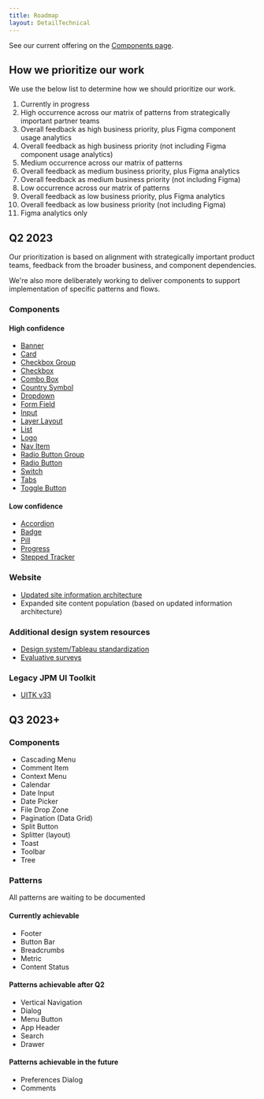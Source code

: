 ```yaml
---
title: Roadmap
layout: DetailTechnical
---
```


See our current offering on the [Components page](../components/).

## How we prioritize our work

We use the below list to determine how we should prioritize our work.

1. Currently in progress
2. High occurrence across our matrix of patterns from strategically important partner teams
3. Overall feedback as high business priority, plus Figma component usage analytics
4. Overall feedback as high business priority (not including Figma component usage analytics)
5. Medium occurrence across our matrix of patterns
6. Overall feedback as medium business priority, plus Figma analytics
7. Overall feedback as medium business priority (not including Figma)
8. Low occurrence across our matrix of patterns
9. Overall feedback as low business priority, plus Figma analytics
10. Overall feedback as low business priority (not including Figma)
11. Figma analytics only

## Q2 2023

Our prioritization is based on alignment with strategically important product teams, feedback from the broader business, and component dependencies.

We're also more deliberately working to deliver components to support implementation of specific patterns and flows.

### Components

#### High confidence

- [Banner](https://github.com/jpmorganchase/salt-ds/issues/392)
- [Card](https://github.com/jpmorganchase/salt-ds/issues/1096)
- [Checkbox Group](https://github.com/jpmorganchase/salt-ds/issues/484)
- [Checkbox](https://github.com/jpmorganchase/salt-ds/issues/478)
- [Combo Box](https://github.com/jpmorganchase/salt-ds/issues/491)
- [Country Symbol](https://github.com/jpmorganchase/salt-ds/issues/972)
- [Dropdown](https://github.com/jpmorganchase/salt-ds/issues/490)
- [Form Field](https://github.com/jpmorganchase/salt-ds/issues/431)
- [Input](https://github.com/jpmorganchase/salt-ds/issues/477)
- [Layer Layout](https://github.com/jpmorganchase/salt-ds/issues/369)
- [List](https://github.com/jpmorganchase/salt-ds/issues/1279)
- [Logo](https://github.com/jpmorganchase/salt-ds/issues/1663)
- [Nav Item](https://github.com/jpmorganchase/salt-ds/issues/1054)
- [Radio Button Group](https://github.com/jpmorganchase/salt-ds/issues/485)
- [Radio Button](https://github.com/jpmorganchase/salt-ds/issues/479)
- [Switch](https://github.com/jpmorganchase/salt-ds/issues/486)
- [Tabs](https://github.com/jpmorganchase/salt-ds/issues/1571)
- [Toggle Button](https://github.com/jpmorganchase/salt-ds/issues/1052)

#### Low confidence

- [Accordion](https://github.com/jpmorganchase/salt-ds/issues/1046)
- [Badge](https://github.com/jpmorganchase/salt-ds/issues/1056)
- [Pill](https://github.com/jpmorganchase/salt-ds/issues/488)
- [Progress](https://github.com/jpmorganchase/salt-ds/issues/394)
- [Stepped Tracker](https://github.com/jpmorganchase/salt-ds/issues/1664)

### Website

- [Updated site information architecture](https://github.com/jpmorganchase/salt-ds/issues/1483)
- Expanded site content population (based on updated information architecture)

### Additional design system resources

- [Design system/Tableau standardization](https://github.com/jpmorganchase/salt-ds/issues/1572)
- [Evaluative surveys](https://github.com/jpmorganchase/salt-ds/issues/1527)

### Legacy JPM UI Toolkit

- [UITK v33](https://github.com/jpmorganchase/salt-ds/issues/1045)

## Q3 2023+

### Components

- Cascading Menu
- Comment Item
- Context Menu
- Calendar
- Date Input
- Date Picker
- File Drop Zone
- Pagination (Data Grid)
- Split Button
- Splitter (layout)
- Toast
- Toolbar
- Tree

### Patterns

All patterns are waiting to be documented

#### Currently achievable

- Footer
- Button Bar
- Breadcrumbs
- Metric
- Content Status

#### Patterns achievable after Q2

- Vertical Navigation
- Dialog
- Menu Button
- App Header
- Search
- Drawer

#### Patterns achievable in the future

- Preferences Dialog
- Comments
